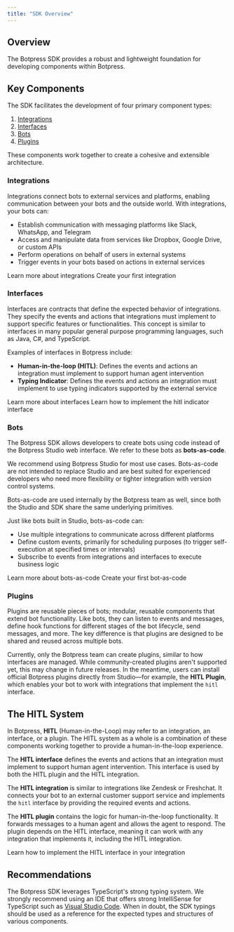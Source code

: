 ```yaml
---
title: "SDK Overview"
---
```


## Overview

The Botpress SDK provides a robust and lightweight foundation for developing components within Botpress.

## Key Components

The SDK facilitates the development of four primary component types:

1. [Integrations](#integrations)
2. [Interfaces](#interfaces)
3. [Bots](#bots)
4. [Plugins](#plugins)

These components work together to create a cohesive and extensible architecture.

### Integrations

Integrations connect bots to external services and platforms, enabling communication between your bots and the outside world. With integrations, your bots can:

- Establish communication with messaging platforms like Slack, WhatsApp, and Telegram
- Access and manipulate data from services like Dropbox, Google Drive, or custom APIs
- Perform operations on behalf of users in external systems
- Trigger events in your bots based on actions in external services

<CardGroup Cols={2}>
    <Card title="Read more" horizontal icon="book" href="/for-developers/sdk/integration/introduction">
        Learn more about integrations
    </Card>
    <Card title="Getting started" horizontal icon="play" href="/for-developers/sdk/integration/getting-started">
        Create your first integration
    </Card>
</CardGroup>

### Interfaces

Interfaces are contracts that define the expected behavior of integrations. They specify the events and actions that integrations must implement to support specific features or functionalities. This concept is similar to interfaces in many popular general purpose programming languages, such as Java, C#, and TypeScript.

Examples of interfaces in Botpress include:

- **Human-in-the-loop (HITL)**: Defines the events and actions an integration must implement to support human agent intervention
- **Typing Indicator**: Defines the events and actions an integration must implement to use typing indicators supported by the external service

<CardGroup Cols={2}>
    <Card title="Read more" horizontal icon="book" href="/for-developers/sdk/interface/introduction">
        Learn more about interfaces
    </Card>
    <Card title="How-to" horizontal icon="graduation-cap" href="/for-developers/sdk/interface/how-tos/implementing-hitl">
        Learn how to implement the hitl indicator interface
    </Card>
</CardGroup>

### Bots

The Botpress SDK allows developers to create bots using code instead of the Botpress Studio web interface. We refer to these bots as **bots-as-code**.

<Warning>
    We recommend using Botpress Studio for most use cases. Bots-as-code are not intended to replace Studio and are best suited for experienced developers who need more flexibility or tighter integration with version control systems.
</Warning>

Bots-as-code are used internally by the Botpress team as well, since both the Studio and SDK share the same underlying primitives.

Just like bots built in Studio, bots-as-code can:

- Use multiple integrations to communicate across different platforms
- Define custom events, primarily for scheduling purposes (to trigger self-execution at specified times or intervals)
- Subscribe to events from integrations and interfaces to execute business logic

<CardGroup Cols={2}>
    <Card title="Read more" horizontal icon="book" href="/for-developers/sdk/bot/introduction">
        Learn more about bots-as-code
    </Card>
    <Card title="Getting started" horizontal icon="play" href="/for-developers/sdk/bot/getting-started">
        Create your first bot-as-code
    </Card>
</CardGroup>

### Plugins

Plugins are reusable pieces of bots; modular, reusable components that extend bot functionality. Like bots, they can listen to events and messages, define hook functions for different stages of the bot lifecycle, send messages, and more. The key difference is that plugins are designed to be shared and reused across multiple bots.

Currently, only the Botpress team can create plugins, similar to how interfaces are managed. While community-created plugins aren't supported yet, this may change in future releases. In the meantime, users can install official Botpress plugins directly from Studio—for example, the **HITL Plugin**, which enables your bot to work with integrations that implement the `hitl` interface.

## The HITL System

In Botpress, **HITL** (Human-in-the-Loop) may refer to an integration, an interface, or a plugin. The HITL system as a whole is a combination of these components working together to provide a human-in-the-loop experience.

The **HITL interface** defines the events and actions that an integration must implement to support human agent intervention. This interface is used by both the HITL plugin and the HITL integration.

The **HITL integration** is similar to integrations like Zendesk or Freshchat. It connects your bot to an external customer support service and implements the `hitl` interface by providing the required events and actions.

The **HITL plugin** contains the logic for human-in-the-loop functionality. It forwards messages to a human agent and allows the agent to respond. The plugin depends on the HITL interface, meaning it can work with any integration that implements it, including the HITL integration.

<CardGroup Cols={2}>
    <Card title="Read more" horizontal icon="book" href="/for-developers/sdk/interface/how-tos/implementing-hitl">
        Learn how to implement the HITL interface in your integration
    </Card>
</CardGroup>


## Recommendations

The Botpress SDK leverages TypeScript's strong typing system. We strongly recommend using an IDE that offers strong IntelliSense for TypeScript such as [Visual Studio Code](https://code.visualstudio.com). When in doubt, the SDK typings should be used as a reference for the expected types and structures of various components.
